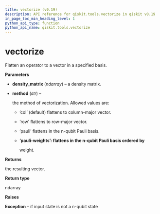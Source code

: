 ```yaml
---
title: vectorize (v0.19)
description: API reference for qiskit.tools.vectorize in qiskit v0.19
in_page_toc_min_heading_level: 1
python_api_type: function
python_api_name: qiskit.tools.vectorize
---
```


# vectorize

<Function id="qiskit.tools.vectorize" isDedicatedPage={true} github="https://github.com/qiskit/qiskit/tree/stable/0.14/qiskit/tools/qi/qi.py" signature="vectorize(density_matrix, method='col')">
  Flatten an operator to a vector in a specified basis.

  **Parameters**

  *   **density\_matrix** (*ndarray*) – a density matrix.

  *   **method** (*str*) –

      the method of vectorization. Allowed values are:

      *   ’col’ (default) flattens to column-major vector.

      *   ’row’ flattens to row-major vector.

      *   ’pauli’ flattens in the n-qubit Pauli basis.

      *   **’pauli-weights’: flattens in the n-qubit Pauli basis ordered by**

          weight.

  **Returns**

  the resulting vector.

  **Return type**

  ndarray

  **Raises**

  **Exception** – if input state is not a n-qubit state
</Function>

